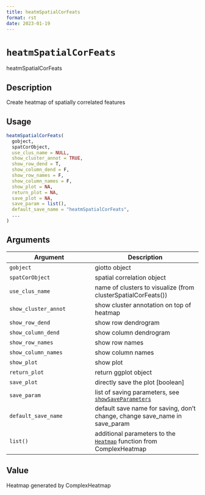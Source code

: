 ```yaml
--- 
title: heatmSpatialCorFeats 
format: rst 
date: 2023-01-19 
--- 
```

# `heatmSpatialCorFeats`

heatmSpatialCorFeats


## Description

Create heatmap of spatially correlated features


## Usage

```r
heatmSpatialCorFeats(
  gobject,
  spatCorObject,
  use_clus_name = NULL,
  show_cluster_annot = TRUE,
  show_row_dend = T,
  show_column_dend = F,
  show_row_names = F,
  show_column_names = F,
  show_plot = NA,
  return_plot = NA,
  save_plot = NA,
  save_param = list(),
  default_save_name = "heatmSpatialCorFeats",
  ...
)
```


## Arguments

Argument      |Description
------------- |----------------
`gobject`     |     giotto object
`spatCorObject`     |     spatial correlation object
`use_clus_name`     |     name of clusters to visualize (from clusterSpatialCorFeats())
`show_cluster_annot`     |     show cluster annotation on top of heatmap
`show_row_dend`     |     show row dendrogram
`show_column_dend`     |     show column dendrogram
`show_row_names`     |     show row names
`show_column_names`     |     show column names
`show_plot`     |     show plot
`return_plot`     |     return ggplot object
`save_plot`     |     directly save the plot [boolean]
`save_param`     |     list of saving parameters, see [`showSaveParameters`](#showsaveparameters)
`default_save_name`     |     default save name for saving, don't change, change save_name in save_param
`list()`     |     additional parameters to the [`Heatmap`](#heatmap) function from ComplexHeatmap


## Value

Heatmap generated by ComplexHeatmap


